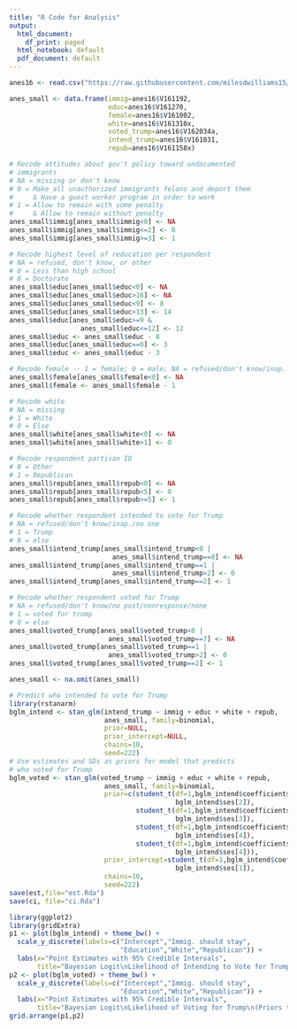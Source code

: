 ```yaml
---
title: "R Code for Analysis"
output:
  html_document:
    df_print: paged
  html_notebook: default
  pdf_document: default
---
```



```r
anes16 <- read.csv("https://raw.githubusercontent.com/milesdwilliams15/Exploration13/master/anes16.csv")
```

```r
anes_small <- data.frame(immig=anes16$V161192,
                         educ=anes16$V161270,
                         female=anes16$V161002,
                         white=anes16$V161310x,
                         voted_trump=anes16$V162034a,
                         intend_trump=anes16$V161031,
                         repub=anes16$V161158x)

# Recode attitudes about gov't policy toward undocumented
# immigrants
# NA = missing or don't know
# 0 = Make all unauthorized immigrants felons and deport them
#     & Have a guest worker program in order to work
# 1 = Allow to remain with some penalty
#     & Allow to remain without penalty
anes_small$immig[anes_small$immig<0] <- NA
anes_small$immig[anes_small$immig<=2] <- 0
anes_small$immig[anes_small$immig>=3] <- 1

# Recode highest level of reducation per respondent
# NA = refused, don't know, or other
# 0 = Less than high school
# 8 = Doctorate
anes_small$educ[anes_small$educ<0] <- NA
anes_small$educ[anes_small$educ>16] <- NA
anes_small$educ[anes_small$educ<9] <- 8
anes_small$educ[anes_small$educ>13] <- 14
anes_small$educ[anes_small$educ>=9 &
                  anes_small$educ<=12] <- 12
anes_small$educ <- anes_small$educ - 8
anes_small$educ[anes_small$educ==0] <- 3
anes_small$educ <- anes_small$educ - 3

# Recode female -- 1 = female; 0 = male; NA = refused/don't know/inap.
anes_small$female[anes_small$female<0] <- NA
anes_small$female <- anes_small$female - 1

# Recode white
# NA = missing
# 1 = White
# 0 = Else
anes_small$white[anes_small$white<0] <- NA
anes_small$white[anes_small$white>1] <- 0

# Recode respondent partisan ID
# 0 = Other
# 1 = Republican
anes_small$repub[anes_small$repub<0] <- NA
anes_small$repub[anes_small$repub<5] <- 0
anes_small$repub[anes_small$repub>=5] <- 1

# Recode whether respondent intended to vote for Trump
# NA = refused/don't know/inap./no one
# 1 = Trump
# 0 = else
anes_small$intend_trump[anes_small$intend_trump<0 |
                          anes_small$intend_trump==8] <- NA
anes_small$intend_trump[anes_small$intend_trump==1 |
                          anes_small$intend_trump>2] <- 0
anes_small$intend_trump[anes_small$intend_trump==2] <- 1

# Recode whether respondent voted for Trump
# NA = refused/don't know/no post/nonresponse/none
# 1 = voted for trump
# 0 = else
anes_small$voted_trump[anes_small$voted_trump<0 |
                         anes_small$voted_trump==7] <- NA
anes_small$voted_trump[anes_small$voted_trump==1 |
                         anes_small$voted_trump>2] <- 0
anes_small$voted_trump[anes_small$voted_trump==2] <- 1

anes_small <- na.omit(anes_small)
```

```r
# Predict who intended to vote for Trump
library(rstanarm)
bglm_intend <- stan_glm(intend_trump ~ immig + educ + white + repub,
                        anes_small, family=binomial,
                        prior=NULL,
                        prior_intercept=NULL,
                        chains=10,
                        seed=222)
# Use estimates and SDs as priors for model that predicts
# who voted for Trump
bglm_voted <- stan_glm(voted_trump ~ immig + educ + white + repub,
                        anes_small, family=binomial,
                        prior=c(student_t(df=1,bglm_intend$coefficients[2],
                                          bglm_intend$ses[2]),
                                student_t(df=1,bglm_intend$coefficients[3],
                                          bglm_intend$ses[3]),
                                student_t(df=1,bglm_intend$coefficients[4],
                                          bglm_intend$ses[4]),
                                student_t(df=1,bglm_intend$coefficients[5],
                                          bglm_intend$ses[4])),
                        prior_intercept=student_t(df=1,bglm_intend$coefficients[1],
                                          bglm_intend$ses[1]),
                        chains=10,
                        seed=222)
save(est,file="est.Rda")
save(ci, file="ci.Rda")
```

```r
library(ggplot2)
library(gridExtra)
p1 <- plot(bglm_intend) + theme_bw() + 
  scale_y_discrete(labels=c("Intercept","Immig. should stay",
                            "Education","White","Republican")) +
  labs(x="Point Estimates with 95% Credible Intervals",
       title="Bayesian Logit\nLikelihood of Intending to Vote for Trump\n(Uninformative priors used)")
p2 <- plot(bglm_voted) + theme_bw() +
  scale_y_discrete(labels=c("Intercept","Immig. should stay",
                            "Education","White","Republican")) +
  labs(x="Point Estimates with 95% Credible Intervals",
       title="Bayesian Logit\nLikelihood of Voting for Trump\n(Priors taken from intent to vote for Trump model)")
grid.arrange(p1,p2)
```


